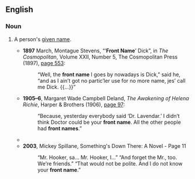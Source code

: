==English==

===Noun===
{{en-noun|head=[[front]] [[name]]}}

# {{archaic}} A person's [[given name]].
#* '''1897''' March, Montague Stevens, “‘'''Front Name'''’ Dick”, in ''The Cosmopolitan'', Volume XXII, Number 5, The Cosmopolitan Press (1897), [http://books.google.com/books?id=4qXNAAAAMAAJ&pg=PA553&dq=front-name page 553]:
#*: “Well, the '''front name''' I goes by nowadays is Dick,” said he, “and as I ain’t got no partic’ler use for no more name, jes’ call me Dick. {{...}}”
#* '''1905–6''', Margaret Wade Campbell Deland, ''The Awakening of Helena Richie'', Harper & Brothers (1906), [http://books.google.com/books?id=Ty8RAAAAYAAJ&pg=PA97&dq=front-name page 97]:
#*: “Because, yesterday everybody said ‘Dr. Lavendar.’ I didn’t think Doctor could be your '''front name'''. All the other people had '''front names'''.”
#*{{quote-news|author=Alicia Velasquez Angelo|title=Careless Bilingual Student May Tell It Like It Isn't|work=Modesto Bee|date=January 27|year=1981|passage=I remember one super-cool Chicano in high school who was forever trying to make ''movidas'' (time) with every female he saw. His opening line inevitably was 'girl what's your '''front name''''.|url=http://news.google.com/newspapers?id=dD0uAAAAIBAJ&sjid=mNcFAAAAIBAJ&pg=6400,3992457&dq=your-front-name&hl=en}}
#* '''2003''', Mickey Spillane, Something's Down There: A Novel - Page 11
#*: “Mr. Hooker, sa... Mr. Hooker, I...” “And forget the Mr., too. We're friends.” “That would not be polite. And I do not know your '''front name'''.”